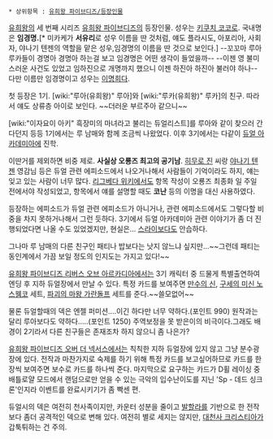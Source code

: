  * 상위항목 : [[유희왕 파이브디즈/등장인물]]

[[유희왕]]의 세 번째 시리즈 [[유희왕 파이브디즈]]의 등장인물. 성우는 [[키쿠치 코코로]]. 국내명은 '''임경명.'''[* 미카케가 '''서유리'''로 성우 이름을 딴 것처럼, 얘도 플라시도, 아포리아, 사회자, 야나기 텐젠의 역할을 맡은 성우,임경명의 이름을 딴 것으로 보인다.] --꼬꼬마 루아 루카들이 경명아 경명아 하는걸 보고 임경명은 어떤 생각이 들었을까-- --이젠 영 불미스러운 사건도 있었고 임하진으로 개명까지 했으니 이젠 하진아 하진아 불러야 하나-- 다만 이름만 임경명이고 성우는 [[이명희]]다.

첫 등장은 1기. [wiki:"루아(유희왕)" 루아]와 [wiki:"루카(유희왕)" 루카]의 친구. 따라서 얘도 상류층 아이로 보인다. ~~더러운 부르주아 같으니~~

[wiki:"이자요이 아키" 흑장미의 마녀라고 불리는 듀얼리스트]를 루아와 같이 찾으러 간다던지 등등 1기에서는 루 남매와 함께 조금씩 나왔었다. 이후 3기에서는 다같이 [[듀얼 아카데미아]]에 진학.

이딴거를 제외하면 비중 제로. '''사실상 오룡즈 최고의 공기남'''. [[히무로 진]] 씨랑 [[야나기 텐젠]] 영감님 등은 듀얼 관련 에피소드에서 나오거나해서 사람들이 기억이라도 하지, 얘는 잊고 있는 사람이 너무 많다. [[리그베다 위키]]에서도 항목 작성이 오룡즈 최종화 일 주일 전에서야 작성되었고, 항목에서 얘를 설명할 때도 '''코난''' 등의 이명을 대신 사용하였다.

등장하는 에피소드가 듀얼 관련 에피소드가 아니거나, 관련 에피소드에서도 그렇다할 비중을 차지 못하거나해서 그런 듯하다. 3기에서 듀얼 아카데미아 관련 이야기가 좀 더 진행되었다면 나올 수도 있었겠지만, 현실은... [[스라이]]보다도 안습하다.

그나마 루 남매의 다른 친구인 패티나 밥보다는 낫지 않느냐 싶지만...~~그런데 패티는 동인계에서 가끔 보일 정도의 인지도는 가지고 있다!~~

[[유희왕 파이브디즈 리버스 오브 아르카디아]]에서는 3기 캐릭터 중 드물게 특별출연하여 엔딩 후 지하 듀얼장에서 만날 수 있다. 특정 카드를 보여주면 [[만수의 신]], [[구세의 미신 노스웸코]] 세트, [[파괴의 마왕 가란돌프]] 세트를 준다.~~쓸모없어~~

물론 듀얼할때의 덱은 엔젤 퍼미션....이긴 하다만 너무 약하다.(포인트 990) 원작과는 달리 루아보다도 약하다.....(포인트 1250) 주역보정을 못 받은이의 비극이다.그래도 배경이 2기라서 다른 친구들은 존재조차 하지 않으니 좀 나은가?

[[유희왕 파이브디즈 오버 더 넥서스]]에서는 칙칙한 지하 듀얼장에 있지 않고 그냥 분수광장에 있다. 전작과 마찬가지로 숙제를 하기 위해 특정 카드를 보고싶어하므로 카드를 한장씩 보여주면 보수로 카드를 하나씩 준다. 마지막으로 요구하는 카드가 D휠 레이싱 중 배틀로얄 모드에서 랜덤으로만 얻을 수 있는 극악의 입수난이도를 지닌 'Sp - 데드 싱크론'인지라 이벤트를 완료시키기가 좀 빡센 편.

듀얼시의 덱은 여전히 천사족이지만, 카운터 성분을 줄이고 [[발할라]]를 기반으로 한 전작보다 좀더 공격적인 덱으로 변해 있다. 여전히 별로 세지는 않지만, [[대천사 크리스티아]]가 갑툭튀하는 건 주의.
